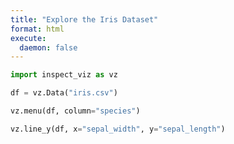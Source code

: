 ```yaml
---
title: "Explore the Iris Dataset"
format: html
execute:
  daemon: false
---
```


```python
import inspect_viz as vz

df = vz.Data("iris.csv")
```


```python
vz.menu(df, column="species")
```


```python
vz.line_y(df, x="sepal_width", y="sepal_length")
```



